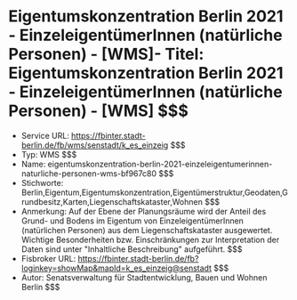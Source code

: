 # Eigentumskonzentration Berlin 2021 - EinzeleigentümerInnen (natürliche Personen) - [WMS]- Titel: Eigentumskonzentration Berlin 2021 - EinzeleigentümerInnen (natürliche Personen) - [WMS] $$$
- Service URL: https://fbinter.stadt-berlin.de/fb/wms/senstadt/k_es_einzeig $$$
- Typ: WMS $$$
- Name: eigentumskonzentration-berlin-2021-einzeleigentumerinnen-naturliche-personen-wms-bf967c80 $$$
- Stichworte: Berlin,Eigentum,Eigentumskonzentration,Eigentümerstruktur,Geodaten,Grundbesitz,Karten,Liegenschaftskataster,Wohnen $$$
- Anmerkung: Auf der Ebene der Planungsräume wird der Anteil des Grund- und Bodens im Eigentum von EinzeleigentümerInnen (natürlichen Personen) aus dem Liegenschaftskataster ausgewertet. Wichtige Besonderheiten bzw. Einschränkungen zur Interpretation der Daten sind unter "Inhaltliche Beschreibung" aufgeführt. $$$
- Fisbroker URL: https://fbinter.stadt-berlin.de/fb?loginkey=showMap&mapId=k_es_einzeig@senstadt $$$
- Autor: Senatsverwaltung für Stadtentwicklung, Bauen und Wohnen Berlin $$$
